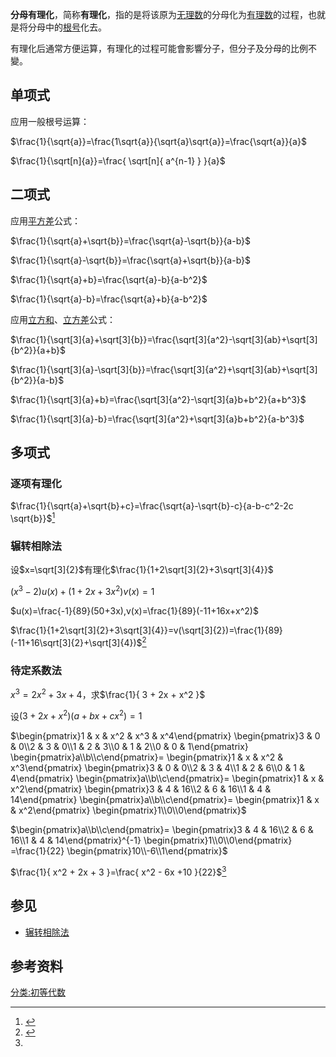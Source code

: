 '''分母有理化'''，简称'''有理化'''，指的是将该原为[[无理数|无理数]]的分母化为[[有理数|有理数]]的过程，也就是将分母中的[[根号|根号]]化去。

有理化后通常方便运算，有理化的过程可能會影響分子，但分子及分母的比例不變。

==单项式==
应用一般根号运算：

<math>\frac{1}{\sqrt{a}}=\frac{1\sqrt{a}}{\sqrt{a}\sqrt{a}}=\frac{\sqrt{a}}{a}</math>

<math>\frac{1}{\sqrt[n]{a}}=\frac{ \sqrt[n]{ a^{n-1} } }{a}</math>

==二项式==
;应用[[平方差|平方差]]公式：

<math>\frac{1}{\sqrt{a}+\sqrt{b}}=\frac{\sqrt{a}-\sqrt{b}}{a-b}</math>

<math>\frac{1}{\sqrt{a}-\sqrt{b}}=\frac{\sqrt{a}+\sqrt{b}}{a-b}</math>

<math>\frac{1}{\sqrt{a}+b}=\frac{\sqrt{a}-b}{a-b^2}</math>

<math>\frac{1}{\sqrt{a}-b}=\frac{\sqrt{a}+b}{a-b^2}</math>

;应用[[立方和|立方和]]、[[立方差|立方差]]公式：

<math>\frac{1}{\sqrt[3]{a}+\sqrt[3]{b}}=\frac{\sqrt[3]{a^2}-\sqrt[3]{ab}+\sqrt[3]{b^2}}{a+b}</math>

<math>\frac{1}{\sqrt[3]{a}-\sqrt[3]{b}}=\frac{\sqrt[3]{a^2}+\sqrt[3]{ab}+\sqrt[3]{b^2}}{a-b}</math>

<math>\frac{1}{\sqrt[3]{a}+b}=\frac{\sqrt[3]{a^2}-\sqrt[3]{a}b+b^2}{a+b^3}</math>

<math>\frac{1}{\sqrt[3]{a}-b}=\frac{\sqrt[3]{a^2}+\sqrt[3]{a}b+b^2}{a-b^3}</math>

==多项式==
===逐项有理化===
<math>\frac{1}{\sqrt{a}+\sqrt{b}+c}=\frac{\sqrt{a}-\sqrt{b}-c}{a-b-c^2-2c \sqrt{b}}</math><ref>{{cite web|title=分母有理化与分子有理化|url=http://www.cnki.com.cn/Article/CJFDTotal-HCSF199602021.htm|accessdate=2013-10-10|archive-date=2019-06-03|archive-url=https://web.archive.org/web/20190603044156/http://www.cnki.com.cn/Article/CJFDTotal-HCSF199602021.htm|dead-url=no}}</ref>

===辗转相除法===
设<math>x=\sqrt[3]{2}</math>有理化<math>\frac{1}{1+2\sqrt[3]{2}+3\sqrt[3]{4}}</math>

<math>(x^3-2)u(x)+(1+2x+3x^2)v(x)=1</math>

<math>u(x)=\frac{-1}{89}(50+3x),v(x)=\frac{1}{89}(-11+16x+x^2)</math>

<math>\frac{1}{1+2\sqrt[3]{2}+3\sqrt[3]{4}}=v(\sqrt[3]{2})=\frac{1}{89}(-11+16\sqrt[3]{2}+\sqrt[3]{4})</math><ref name='js'>{{cite book|title=近世代数（第二版）|author=韩士安 林磊}}</ref>
===待定系数法=== 
<math>x^3=2x^2+3x+4</math>，求<math>\frac{1}{ 3 + 2x + x^2 }</math>

设<math>(3+2x+x^2)(a+bx+cx^2)=1</math>
   
<math>
\begin{pmatrix}1 & x & x^2 & x^3 & x^4\end{pmatrix}
\begin{pmatrix}3 & 0 & 0\\2 & 3 & 0\\1 & 2 & 3\\0 & 1 & 2\\0 & 0 & 1\end{pmatrix}
\begin{pmatrix}a\\b\\c\end{pmatrix}=

\begin{pmatrix}1 & x & x^2 & x^3\end{pmatrix}
\begin{pmatrix}3 & 0 & 0\\2 & 3 & 4\\1 & 2 & 6\\0 & 1 & 4\end{pmatrix}
\begin{pmatrix}a\\b\\c\end{pmatrix}=

\begin{pmatrix}1 & x & x^2\end{pmatrix}
\begin{pmatrix}3 & 4 & 16\\2 & 6 & 16\\1 & 4 & 14\end{pmatrix}
\begin{pmatrix}a\\b\\c\end{pmatrix}=

\begin{pmatrix}1 & x & x^2\end{pmatrix}
\begin{pmatrix}1\\0\\0\end{pmatrix}
</math> 

<math>
\begin{pmatrix}a\\b\\c\end{pmatrix}=
   
\begin{pmatrix}3 & 4 & 16\\2 & 6 & 16\\1 & 4 & 14\end{pmatrix}^{-1}
\begin{pmatrix}1\\0\\0\end{pmatrix}
   
=\frac{1}{22} \begin{pmatrix}10\\-6\\1\end{pmatrix}
</math>
   
<math>\frac{1}{ x^2 + 2x + 3 }=\frac{ x^2 - 6x +10 }{22}</math><ref name='js'/>

==参见==
*[[辗转相除法|辗转相除法]]

==参考资料==
{{Portal|数学}}
{{reflist}}

[[分类:初等代数|分类:初等代数]]